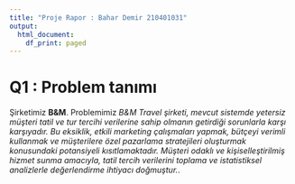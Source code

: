 ```yaml
---
title: "Proje Rapor : Bahar Demir 210401031"
output:
  html_document:
    df_print: paged
---
```


# Q1 : Problem tanımı

Şirketimiz **B&M**. Problemimiz *B&M Travel şirketi, mevcut sistemde yetersiz müşteri tatil ve tur tercihi verilerine sahip olmanın getirdiği sorunlarla karşı karşıyadır. Bu eksiklik, etkili marketing çalışmaları yapmak, bütçeyi verimli kullanmak ve müşterilere özel pazarlama stratejileri oluşturmak konusundaki potansiyeli kısıtlamaktadır. Müşteri odaklı ve kişiselleştirilmiş hizmet sunma amacıyla, tatil tercih verilerini toplama ve istatistiksel analizlerle değerlendirme ihtiyacı doğmuştur.*. 
